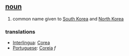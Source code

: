 == [[noun]] ==
# common name given to [[South Korea]] and [[North Korea]]

=== translations ===
*[[Interlingua]]: [[Corea]]
*[[Portuguese]]: [[Coreia]] ''f''